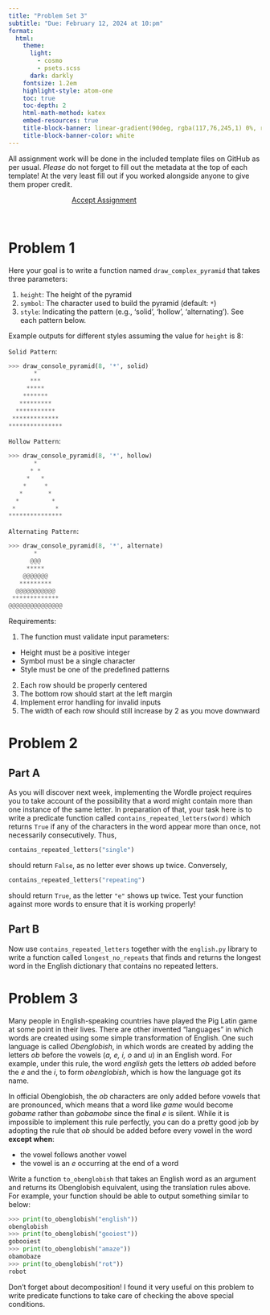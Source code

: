 ```yaml
---
title: "Problem Set 3"
subtitle: "Due: February 12, 2024 at 10:pm"
format:
  html:
    theme:
      light: 
        - cosmo
        - psets.scss
      dark: darkly
    fontsize: 1.2em
    highlight-style: atom-one
    toc: true
    toc-depth: 2
    html-math-method: katex
    embed-resources: true
    title-block-banner: linear-gradient(90deg, rgba(117,76,245,1) 0%, rgba(0,212,255,1) 100%)
    title-block-banner-color: white
---
```


All assignment work will be done in the included template files on GitHub as per usual. _Please_ do not forget to fill out the metadata at the top of each template! At the very least fill out if you worked alongside anyone to give them proper credit.

```{=html}
<a href='https://classroom.github.com/a/VIS5zW6n' target="_blank" class="btn btn-info" style='margin:auto; display: block; width:50%;'>Accept Assignment</a>
```
<br>

# Problem 1
Here your goal is to write a function named `draw_complex_pyramid` that takes three parameters:

1. `height`: The height of the pyramid
2. `symbol`: The character used to build the pyramid (default: `*`)
3. `style`: Indicating the pattern (e.g., 'solid', 'hollow', 'alternating'). See each pattern below.


Example outputs for different styles assuming the value for `height` is 8:

`Solid Pattern`:
```python
>>> draw_console_pyramid(8, '*', solid)
       *
      ***
     *****
    *******
   *********
  ***********
 *************
***************
```


`Hollow Pattern`:
```python
>>> draw_console_pyramid(8, '*', hollow)
       *
      * *
     *   *
    *     *
   *       *
  *         *
 *           *
***************
```

`Alternating Pattern`:
```python
>>> draw_console_pyramid(8, '*', alternate)
       *
      @@@
     *****
    @@@@@@@
   *********
  @@@@@@@@@@@
 *************
@@@@@@@@@@@@@@@
```

Requirements:

1. The function must validate input parameters:
- Height must be a positive integer
- Symbol must be a single character
- Style must be one of the predefined patterns

2. Each row should be properly centered
3. The bottom row should start at the left margin
4. Implement error handling for invalid inputs
5. The width of each row should still increase by 2 as you move downward



# Problem 2

## Part A
As you will discover next week, implementing the Wordle project requires you to take account of the possibility that a word might contain more than one instance of the same letter. In preparation of that, your task here is to write a predicate function called `contains_repeated_letters(word)` which returns `True` if any of the characters in the word appear more than once, not necessarily consecutively. Thus,
```python
contains_repeated_letters("single")
```
should return `False`, as no letter ever shows up twice. Conversely,
```python
contains_repeated_letters("repeating")
```
should return `True`, as the letter `"e"` shows up twice. Test your function against more words to ensure that it is working properly!

## Part B
Now use `contains_repeated_letters` together with the `english.py` library to write a function called `longest_no_repeats` that finds and returns the longest word in the English dictionary that contains no repeated letters.


# Problem 3
Many people in English-speaking countries have played the Pig Latin game at some point in their lives. There are other invented "languages" in which words are created using some simple transformation of English. One such language is called _Obenglobish_, in which words are created by adding the letters _ob_ before the vowels (_a, e, i, o_ and _u_) in an English word. For example, under this rule, the word _english_ gets the letters _ob_ added before the _e_ and the _i_, to form _obenglobish_, which is how the language got its name.

In official Obenglobish, the _ob_ characters are only added before vowels that are pronounced, which means that a word like _game_ would become _gobame_ rather than _gobamobe_ since the final _e_ is silent. While it is impossible to implement this rule perfectly, you can do a pretty good job by adopting the rule that _ob_ should be added before every vowel in the word **except when**:

- the vowel follows another vowel
- the vowel is an _e_ occurring at the end of a word

Write a function `to_obenglobish` that takes an English word as an argument and returns its Obenglobish equivalent, using the translation rules above. For example, your function should be able to output something similar to below:
```python
>>> print(to_obenglobish("english"))
obenglobish
>>> print(to_obenglobish("gooiest"))
gobooiest
>>> print(to_obenglobish("amaze"))
obamobaze
>>> print(to_obenglobish("rot"))
robot
```
Don't forget about decomposition! I found it very useful on this problem to write predicate functions to take care of checking the above special conditions.
